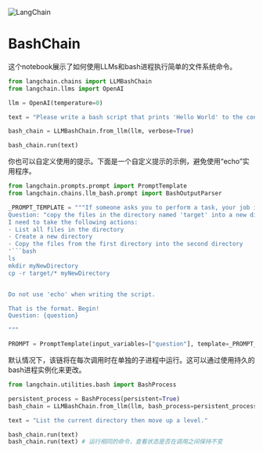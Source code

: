 

<Head>
  <script>
    {
      `(function() {
         var _hmt = _hmt || [];
(function() {
  var hm = document.createElement("script");
  hm.src = "https://hm.baidu.com/hm.js?e60fb290e204e04c5cb6f79b0ac1e697";
  var s = document.getElementsByTagName("script")[0]; 
  s.parentNode.insertBefore(hm, s);
})();
       })();`
    }
  </script>
</Head>

![LangChain](https://pica.zhimg.com/50/v2-56e8bbb52aa271012541c1fe1ceb11a2_r.gif)



# BashChain

这个notebook展示了如何使用LLMs和bash进程执行简单的文件系统命令。
```python
from langchain.chains import LLMBashChain
from langchain.llms import OpenAI

llm = OpenAI(temperature=0)

text = "Please write a bash script that prints 'Hello World' to the console."

bash_chain = LLMBashChain.from_llm(llm, verbose=True)

bash_chain.run(text)
```
你也可以自定义使用的提示。下面是一个自定义提示的示例，避免使用“echo”实用程序。
```python
from langchain.prompts.prompt import PromptTemplate
from langchain.chains.llm_bash.prompt import BashOutputParser

_PROMPT_TEMPLATE = """If someone asks you to perform a task, your job is to come up with a series of bash commands that will perform the task. There is no need to put "#!/bin/bash" in your answer. Make sure to reason step by step, using this format:
Question: "copy the files in the directory named 'target' into a new directory at the same level as target called 'myNewDirectory'"
I need to take the following actions:
- List all files in the directory
- Create a new directory
- Copy the files from the first directory into the second directory
'```bash
ls
mkdir myNewDirectory
cp -r target/* myNewDirectory


Do not use 'echo' when writing the script.

That is the format. Begin!
Question: {question}

"""

PROMPT = PromptTemplate(input_variables=["question"], template=_PROMPT_TEMPLATE, output_parser=BashOutputParser())
```
默认情况下，该链将在每次调用时在单独的子进程中运行。这可以通过使用持久的bash进程实例化来更改。
```python
from langchain.utilities.bash import BashProcess

persistent_process = BashProcess(persistent=True)
bash_chain = LLMBashChain.from_llm(llm, bash_process=persistent_process, verbose=True)

text = "List the current directory then move up a level."

bash_chain.run(text)
bash_chain.run(text) # 运行相同的命令，查看状态是否在调用之间保持不变
```